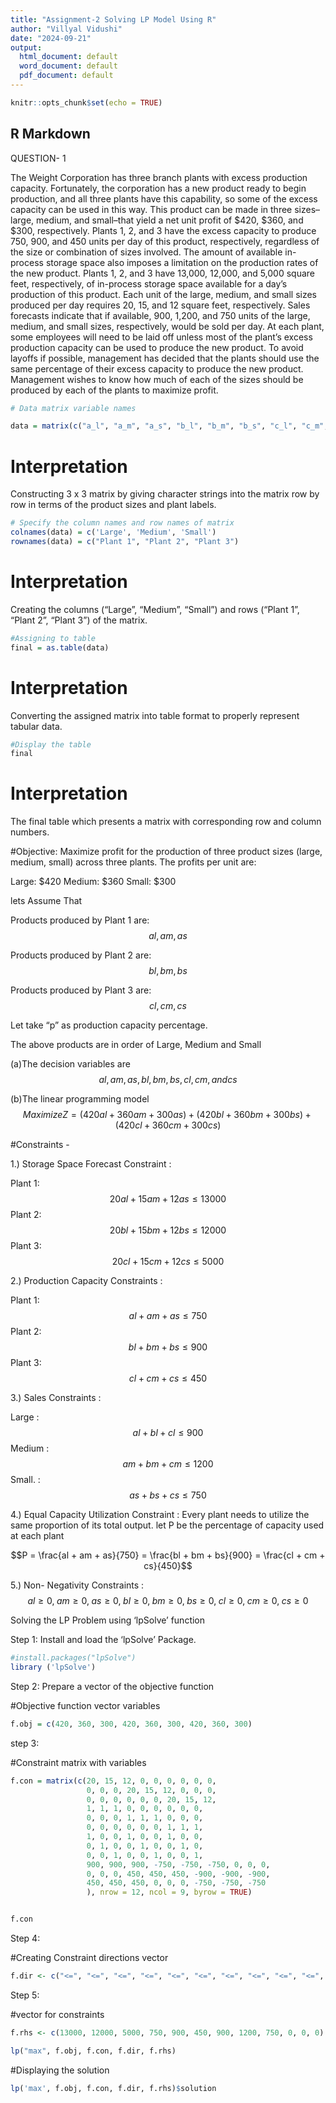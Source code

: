 ```yaml
---
title: "Assignment-2 Solving LP Model Using R"
author: "Villyal Vidushi"
date: "2024-09-21"
output:
  html_document: default
  word_document: default
  pdf_document: default
---
```


```r
knitr::opts_chunk$set(echo = TRUE)
```

## R Markdown

QUESTION- 1

The Weight Corporation has three branch plants with excess production capacity. Fortunately,
the corporation has a new product ready to begin production, and all three plants have this
capability, so some of the excess capacity can be used in this way. This product can be made in
three sizes--large, medium, and small--that yield a net unit profit of $420, $360, and $300,
respectively. Plants 1, 2, and 3 have the excess capacity to produce 750, 900, and 450 units per
day of this product, respectively, regardless of the size or combination of sizes involved.
The amount of available in-process storage space also imposes a limitation on the production
rates of the new product. Plants 1, 2, and 3 have 13,000, 12,000, and 5,000 square feet,
respectively, of in-process storage space available for a day's production of this product. Each
unit of the large, medium, and small sizes produced per day requires 20, 15, and 12 square feet,
respectively. Sales forecasts indicate that if available, 900, 1,200, and 750 units of the large, medium, and small sizes, respectively, would be sold per day. At each plant, some employees will need to be laid off unless most of the plant’s excess production capacity can be used to produce the new product. To avoid layoffs if possible, management has decided that the plants should use the same percentage of their excess capacity to produce the new product. Management wishes to know how much of each of the sizes should be produced by each of the plants to maximize profit.




```r
# Data matrix variable names

data = matrix(c("a_l", "a_m", "a_s", "b_l", "b_m", "b_s", "c_l", "c_m", "c_s"), ncol = 3, byrow = TRUE)
```

# Interpretation

Constructing 3 x 3 matrix by giving character strings into the matrix row by row in terms of the product sizes and plant labels.

```r
# Specify the column names and row names of matrix
colnames(data) = c('Large', 'Medium', 'Small')
rownames(data) = c("Plant 1", "Plant 2", "Plant 3")
```

# Interpretation

Creating  the columns ("Large", "Medium", "Small") and rows ("Plant 1", "Plant 2", "Plant 3") of the matrix.


```r
#Assigning to table
final = as.table(data)
```

# Interpretation

Converting the assigned matrix into table format to properly represent tabular data.

```r
#Display the table
final
```
# Interpretation

The final table which presents a matrix with corresponding row and column numbers.

#Objective:
Maximize profit for the production of three product sizes (large, medium, small) across three plants. The profits per unit are:

Large:  $420
Medium: $360
Small:  $300

lets Assume That

Products produced by Plant 1 are: 
$$al, am, as$$

Products produced by Plant 2 are: 
$$bl, bm, bs$$

Products produced by Plant 3 are: 
$$cl, cm, cs$$

Let take “p” as production capacity percentage.

The above products are in order of Large, Medium and Small

(a)The decision variables are   
$$al, am, as, bl, bm, bs, cl, cm, and cs$$

(b)The linear programming model 
$$Maximize Z = (420al+ 360am + 300as) + (420bl + 360bm + 300bs) + (420cl + 360cm + 300cs)$$


#Constraints -

1.) Storage Space Forecast Constraint :

Plant 1: $$20al + 15am + 12as ≤ 13000$$
Plant 2: $$20bl + 15bm + 12bs ≤ 12000$$
Plant 3: $$20cl + 15cm + 12cs ≤ 5000$$



2.) Production Capacity Constraints :

Plant 1: $$al + am + as ≤ 750$$
Plant 2: $$bl + bm + bs ≤ 900$$
Plant 3: $$cl + cm + cs ≤ 450$$



3.) Sales Constraints :

Large   : $$al + bl + cl ≤ 900$$
Medium  : $$am + bm + cm ≤ 1200$$
Small.  : $$as + bs + cs ≤ 750$$



4.) Equal Capacity Utilization Constraint :
Every plant needs to utilize the same proportion of its total output. let P be the percentage of capacity used at each plant


$$P = \frac{al + am + as}{750} = \frac{bl + bm + bs}{900} = \frac{cl + cm + cs}{450}$$



5.) Non- Negativity Constraints : 
$$
al \geq 0, \; am \geq 0, \; as \geq 0, \; bl \geq 0, \; bm \geq 0, \; bs \geq 0, \; cl \geq 0, \; cm \geq 0, \; cs \geq 0
$$




Solving the LP Problem using ‘lpSolve’ function 


Step 1: Install and load the ‘lpSolve’ Package.


```r
#install.packages("lpSolve")
library ('lpSolve')
```

Step 2: Prepare a vector of the objective function

#Objective function vector variables
```r
f.obj = c(420, 360, 300, 420, 360, 300, 420, 360, 300)
```

step 3:

#Constraint matrix with variables
```r
f.con = matrix(c(20, 15, 12, 0, 0, 0, 0, 0, 0,
                 0, 0, 0, 20, 15, 12, 0, 0, 0,
                 0, 0, 0, 0, 0, 0, 20, 15, 12,
                 1, 1, 1, 0, 0, 0, 0, 0, 0,
                 0, 0, 0, 1, 1, 1, 0, 0, 0,
                 0, 0, 0, 0, 0, 0, 1, 1, 1,
                 1, 0, 0, 1, 0, 0, 1, 0, 0,
                 0, 1, 0, 0, 1, 0, 0, 1, 0,
                 0, 0, 1, 0, 0, 1, 0, 0, 1,
                 900, 900, 900, -750, -750, -750, 0, 0, 0,
                 0, 0, 0, 450, 450, 450, -900, -900, -900,
                 450, 450, 450, 0, 0, 0, -750, -750, -750
                 ), nrow = 12, ncol = 9, byrow = TRUE)


f.con

```

Step 4:

#Creating Constraint directions vector
```r
f.dir <- c("<=", "<=", "<=", "<=", "<=", "<=", "<=", "<=", "<=", "<=", "<=", "<=")
```

Step 5: 

#vector for constraints
```r
f.rhs <- c(13000, 12000, 5000, 750, 900, 450, 900, 1200, 750, 0, 0, 0)
```

```r
lp("max", f.obj, f.con, f.dir, f.rhs)

```

#Displaying the solution
```r
lp('max', f.obj, f.con, f.dir, f.rhs)$solution
```

